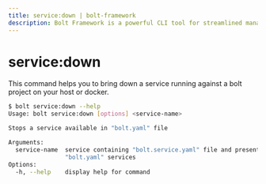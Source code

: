 ```yaml
---
title: service:down | bolt-framework
description: Bolt Framework is a powerful CLI tool for streamlined management and deployment of projects and services.
---
```




<Meta title="CLI Reference/service:down" />

# service:down

This command helps you to bring down a service running against a bolt project on your host or docker.

```bash
$ bolt service:down --help
Usage: bolt service:down [options] <service-name>

Stops a service available in "bolt.yaml" file

Arguments:
  service-name  service containing "bolt.service.yaml" file and present in
                "bolt.yaml" services
Options:
  -h, --help    display help for command
```
